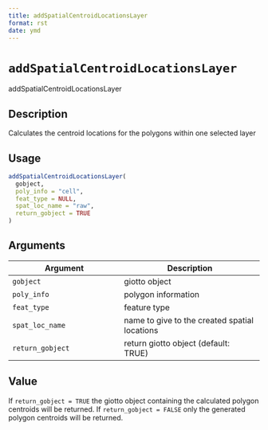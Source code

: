 ```yaml
--- 
title: addSpatialCentroidLocationsLayer 
format: rst 
date: ymd 
--- 
```

# `addSpatialCentroidLocationsLayer`

addSpatialCentroidLocationsLayer


## Description

Calculates the centroid locations for the polygons within one selected layer


## Usage

```r
addSpatialCentroidLocationsLayer(
  gobject,
  poly_info = "cell",
  feat_type = NULL,
  spat_loc_name = "raw",
  return_gobject = TRUE
)
```


## Arguments

Argument      |Description
------------- |----------------
`gobject`     |     giotto object
`poly_info`     |     polygon information
`feat_type`     |     feature type
`spat_loc_name`     |     name to give to the created spatial locations
`return_gobject`     |     return giotto object (default: TRUE)


## Value

If `return_gobject = TRUE` the giotto object containing the calculated
 polygon centroids will be returned. If `return_gobject = FALSE` only the
 generated polygon centroids will be returned.


